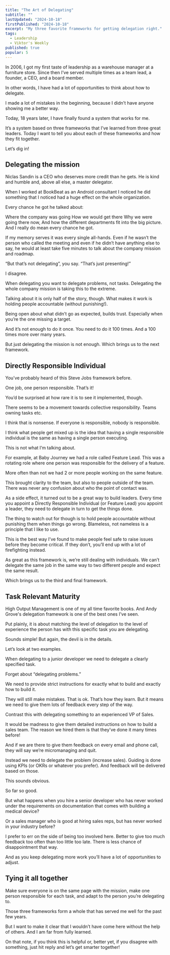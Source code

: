 ```yaml
---
title: "The Art of Delegating"
subtitle: ""
lastUpdated: "2024-10-18"
firstPublished: "2024-10-18"
excerpt: "My three favorite frameworks for getting delegation right."
tags:
  - Leadership
  - Viktor's Weekly
published: true
popular: 5
---
```



In 2006, I got my first taste of leadership as a warehouse manager at a furniture store. Since then I’ve served multiple times as a team lead, a founder, a CEO, and a board member.

In other words, I have had a lot of opportunities to think about how to delegate.

I made a lot of mistakes in the beginning, because I didn’t have anyone showing me a better way.

Today, 18 years later, I have finally found a system that works for me.

It’s a system based on three frameworks that I’ve learned from three great leaders. Today I want to tell you about each of these frameworks and how they fit together.

Let’s dig in!

## Delegating the mission

Niclas Sandin is a CEO who deserves more credit than he gets. He is kind and humble and, above all else, a master delegator.

When I worked at BookBeat as an Android consultant I noticed he did something that I noticed had a huge effect on the whole organization.

Every chance he got he talked about:

Where the company was going
How we would get there
Why we were going there now,
And how the different departments fit into the big picture.
And I really do mean every chance he got.

If my memory serves it was every single all-hands. Even if he wasn’t the person who called the meeting and even if he didn’t have anything else to say, he would at least take five minutes to talk about the company mission and roadmap.

“But that’s not delegating”, you say. “That’s just presenting!”

I disagree.

When delegating you want to delegate problems, not tasks. Delegating the whole company mission is taking this to the extreme.

Talking about it is only half of the story, though. What makes it work is holding people accountable (without punishing!).

Being open about what didn’t go as expected, builds trust. Especially when you’re the one missing a target.

And it’s not enough to do it once. You need to do it 100 times. And a 100 times more over many years.

But just delegating the mission is not enough. Which brings us to the next framework.

## Directly Responsible Individual

You’ve probably heard of this Steve Jobs framework before.

One job, one person responsible. That’s it!

You’d be surprised at how rare it is to see it implemented, though.

There seems to be a movement towards collective responsibility. Teams owning tasks etc.

I think that is nonsense. If everyone is responsible, nobody is responsible.

I think what people get mixed up is the idea that having a single responsible individual is the same as having a single person executing.

This is not what I’m talking about.

For example, at Baby Journey we had a role called Feature Lead. This was a rotating role where one person was responsible for the delivery of a feature.

More often than not we had 2 or more people working on the same feature.

This brought clarity to the team, but also to people outside of the team. There was never any confusion about who the point of contact was.

As a side effect, it turned out to be a great way to build leaders. Every time you appoint a Directly Responsible Individual (or Feature Lead) you appoint a leader, they need to delegate in turn to get the things done.

The thing to watch out for though is to hold people accountable without punishing them when things go wrong. Blameless, not nameless is a principle that I like to use.

This is the best way I’ve found to make people feel safe to raise issues before they become critical. If they don’t, you’ll end up with a lot of firefighting instead.

As great as this framework is, we’re still dealing with individuals. We can’t delegate the same job in the same way to two different people and expect the same result.

Which brings us to the third and final framework.

## Task Relevant Maturity

High Output Management is one of my all time favorite books. And Andy Grove's delegation framework is one of the best ones I’ve seen.

Put plainly, it is about matching the level of delegation to the level of experience the person has with this specific task you are delegating.

Sounds simple! But again, the devil is in the details.

Let’s look at two examples.

When delegating to a junior developer we need to delegate a clearly specified task.

Forget about “delegating problems.”

We need to provide strict instructions for exactly what to build and exactly how to build it.

They will still make mistakes. That is ok. That’s how they learn. But it means we need to give them lots of feedback every step of the way.

Contrast this with delegating something to an experienced VP of Sales.

It would be madness to give them detailed instructions on how to build a sales team. The reason we hired them is that they’ve done it many times before!

And if we are there to give them feedback on every email and phone call, they will say we’re micromanaging and quit.

Instead we need to delegate the problem (increase sales). Guiding is done using KPIs (or OKRs or whatever you prefer). And feedback will be delivered based on those.

This sounds obvious.

So far so good.

But what happens when you hire a senior developer who has never worked under the requirements on documentation that comes with building a medical device?

Or a sales manager who is good at hiring sales reps, but has never worked in your industry before?

I prefer to err on the side of being too involved here. Better to give too much feedback too often than too little too late. There is less chance of disappointment that way.

And as you keep delegating more work you’ll have a lot of opportunities to adjust.

## Tying it all together

Make sure everyone is on the same page with the mission, make one person responsible for each task, and adapt to the person you’re delegating to.

Those three frameworks form a whole that has served me well for the past few years.

But I want to make it clear that I wouldn’t have come here without the help of others. And I am far from fully learned.

On that note, if you think this is helpful or, better yet, if you disagree with something, just hit reply and let’s get smarter together!